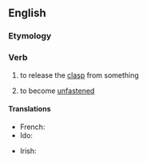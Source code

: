 ==English==

===Etymology===
{{prefix|un|clasp|lang=en}}

===Verb===
{{en-verb}}

# {{lb|en|transitive}} to release the [[clasp]] from something
# {{lb|en|intransitive}} to become [[unfastened]]

====Translations====
{{trans-top|to release the clasp from something}}
* French: {{t+|fr|dégrafer}}
* Ido: {{t+|io|desagrafagar}}
{{trans-mid}}
* Irish: {{t|ga|dínasc}}
{{trans-bottom}}